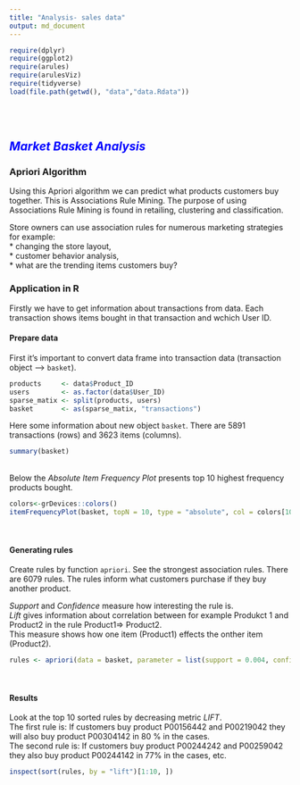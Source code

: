 ```yaml
---
title: "Analysis- sales data"
output: md_document 
---
```


```r
require(dplyr)
require(ggplot2)
require(arules)
require(arulesViz)
require(tidyverse)
load(file.path(getwd(), "data","data.Rdata"))
```
<br/>
<br/>

## <span style="color:blue"> *Market Basket Analysis* </span>

### **Apriori Algorithm** 
Using this Apriori algorithm we can predict what products customers buy together. 
This is Associations Rule Mining.
The purpose of using Associations Rule Mining is found in retailing, clustering and classification.

Store owners can use association rules for numerous marketing strategies for example:  
* changing the store layout,  
* customer behavior analysis,  
* what are the trending items customers buy?  

### Application in R 
Firstly we have to get information about transactions from data. Each transaction shows items bought in that transaction and wchich User ID. 

#### Prepare data
First it's important to convert data frame into transaction data (transaction object --> `basket`). 
```r
products     <- data$Product_ID
users        <- as.factor(data$User_ID)
sparse_matix <- split(products, users)
basket       <- as(sparse_matix, "transactions")
```

Here some information about new object `basket`. There are 5891 transactions (rows) and 3623 items (columns).
```r
summary(basket)
```
<br/>
Below the *Absolute Item Frequency Plot* presents top 10 highest frequency products bought.
```r
colors<-grDevices::colors()
itemFrequencyPlot(basket, topN = 10, type = "absolute", col = colors[10:19], main = "Absolute Item Frequency Plot")
```
<br/>

#### Generating rules
Create rules by function `apriori`. 
See the strongest association rules. There are 6079 rules. The rules inform what customers purchase if they buy another product.

*Support* and *Confidence* measure how interesting the rule is.  
*Lift* gives information about correlation between for example Produkct 1 and Product2 in the rule Product1=> Product2.  
This measure shows how one item (Product1) effects the onther item (Product2).
```r
rules <- apriori(data = basket, parameter = list(support = 0.004, confidence = 0.75) )
```
<br/>

#### **Results**

Look at the top 10 sorted rules by decreasing metric *LIFT*.   
The first rule is: If customers buy product P00156442 and P00219042 they will also buy product P00304142 in 80 % in the cases.  
The second rule is: If customers buy product P00244242 and P00259042 they also buy product P00244142 in 77% in the cases, etc.  
```r
inspect(sort(rules, by = "lift")[1:10, ])
```
<br/>

